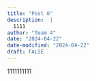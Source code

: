 ```yaml
---
title: "Post 6"
description:  |
  1111
author: "Team 4"
date: "2024-04-22"
date-modified: "2024-04-22"
draft: FALSE
---
```


1111111111